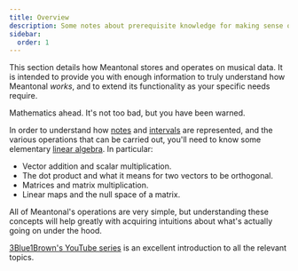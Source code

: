 ```yaml
---
title: Overview
description: Some notes about prerequisite knowledge for making sense of Meantonal's nuts and bolts
sidebar:
  order: 1
---
```



This section details how Meantonal stores and operates on musical data. It is intended to provide you with enough information to truly understand how Meantonal *works*, and to extend its functionality as your specific needs require.

<Aside type="danger" title="Danger">

Mathematics ahead. It's not too bad, but you have been warned.

</Aside>

In order to understand how [notes](../notes) and [intervals](../intervals) are represented, and the various operations that can be carried out, you'll need to know some elementary [linear algebra](https://en.wikipedia.org/wiki/Linear_algebra). In particular:

- Vector addition and scalar multiplication.
- The dot product and what it means for two vectors to be orthogonal.
- Matrices and matrix multiplication.
- Linear maps and the null space of a matrix.

All of Meantonal's operations are very simple, but understanding these concepts will help greatly with acquiring intuitions about what's actually going on under the hood.

[3Blue1Brown's YouTube series](https://www.youtube.com/watch?v=fNk_zzaMoSs&list=PLZHQObOWTQDPD3MizzM2xVFitgF8hE_ab) is an excellent introduction to all the relevant topics.
